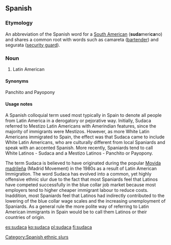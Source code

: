 ==Spanish==
{{rfc|Definition should probably be split into Definition and Usage notes. Etymology too long? (Severely) Biased definition?}}

===Etymology===
An abbreviation of the Spanish word for a [[South American]] ('''suda'''meri'''ca'''no) and shares a common root with words such as camareta ([[bartender]]) and segurata ([[security guard]]).

===Noun===
{{es-noun|mf}}

# {{context|offensive|derogatory|vulgar|slang|lang=es}} Latin American
====Synonyms==== 
Panchito and Payopony

====Usage notes====

A Spanish colloquial term used most typically in Spain to denote all people from Latin America in a derogatory or pejorative way. Initially, Sudaca referred to Mestizo Latin Americans with Amerindian features, since the majority of immigrants were Mestizos. However, as more White Latin Americans immigrated to Spain, the effect was that Sudaca came to include White Latin Americans, who are culturally different from local Spaniards and speak with an accented Spanish. More recently, Spaniards tend to call White Latinos - Sudaca and a Mestizo Latinos - Panchito or Payopony. 

The term Sudaca is believed to have originated during the popular [[Movida madrileña]] (Madrid Movement) in the 1980s as a result of Latin American Immigration. The word Sudaca has evolved into a common, yet highly offensive ethnic slur due to the fact that most Spaniards feel that Latinos have competed successfully in the blue collar job market because most employers tend to higher cheaper immigrant labour to reduce costs. Inaddition, most Spaniards feel that Latinos had indirectly contributed to the lowering of the blue collar wage scales and the increasing unemployment of Spaniards. As a general rule the more polite way of referring to Latin American immigrants in Spain would be to call them Latinos or their countries of origin.

[[Category:Spanish ethnic slurs]]

[[es:sudaca]]
[[ko:sudaca]]
[[pl:sudaca]]
[[fi:sudaca]]